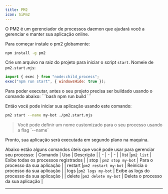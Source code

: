```yaml
---
title: PM2
icon: SiPm2
---
```


O PM2 é um gerenciador de processos daemon que ajudará você a gerenciar e manter sua aplicação online.

Para começar instale o pm2 globamente:
```bash
npm install -g pm2
```

Crie um arquivo na raiz do projeto para iniciar o script `start`. Nomeie de `pm2.start.mjs`:
```js title="pm2.start.mjs"
import { exec } from "node:child_process";
exec("npm run start", { windowsHide: true });
```
<Accordions>
    <Accordion title="Certifique-se de que o projeto está buildado">
    Para poder executar, antes o seu projeto precisa ser buildado usando o comando abaixo:
    ```bash
    npm run build
    ```
    </Accordion>
</Accordions>

Então você pode iniciar sua aplicação usando este comando:
```bash
pm2 start --name my-bot ./pm2.start.mjs
```
<Blockquote icon={Icon.info} color="info">
    Você pode definir um nome customizado para o seu processo usando a flag `--name`
</Blockquote>

Pronto, sua aplicação será executada em segundo plano na maquina.

Abaixo estão alguns comandos úteis que você pode usar para gerenciar seu processo:
| Comando | Uso | Descrição |
| -       |  -   |    -      |
| list |`pm2 list` | Exibe todas os processos registrados |
| stop    | `pm2 stop my-bot` | Para o processo da sua aplicação |
| restart |`pm2 restart my-bot` | Reinicia o processo da sua aplicação |
| logs |`pm2 logs my-bot` | Exibe as logs do processo da sua aplicação |
| delete |`pm2 delete my-bot` | Deleta o processo da sua aplicação |

---
